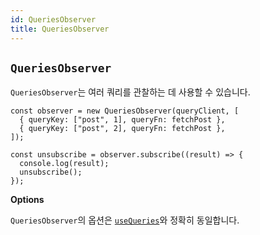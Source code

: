 ```yaml
---
id: QueriesObserver
title: QueriesObserver
---
```


## `QueriesObserver`

`QueriesObserver`는 여러 쿼리를 관찰하는 데 사용할 수 있습니다.

```tsx
const observer = new QueriesObserver(queryClient, [
  { queryKey: ["post", 1], queryFn: fetchPost },
  { queryKey: ["post", 2], queryFn: fetchPost },
]);

const unsubscribe = observer.subscribe((result) => {
  console.log(result);
  unsubscribe();
});
```

**Options**

`QueriesObserver`의 옵션은 [`useQueries`](/docs/api-references/useQueries)와 정확히 동일합니다.
